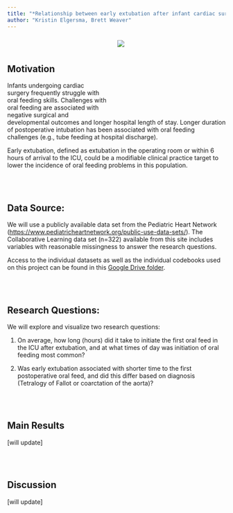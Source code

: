 ```yaml
---
title: "*Relationship between early extubation after infant cardiac surgery and time to first postoperative oral feeds*"
author: "Kristin Elgersma, Brett Weaver"
---
```


<div style= "float : right; position : relative; top: 0px; width : 250px; height : 180px; padding-left: 24px; margin-bottom : 0px; font-size : 9px">
![](./docs/phn.jpg)
</div>
<br>
<br>



## Motivation

Infants undergoing cardiac surgery frequently struggle with oral feeding skills. Challenges with oral feeding are associated with negative surgical and developmental outcomes and longer hospital length of stay. Longer duration of postoperative intubation has been associated with oral feeding challenges (e.g., tube feeding at hospital discharge). 

Early extubation, defined as extubation in the operating room or within 6 hours of arrival to the ICU, could be a modifiable clinical practice target to lower the incidence of oral feeding problems in this population.


<br>
<br>

## Data Source:


We will use a publicly available data set from the Pediatric Heart Network (<https://www.pediatricheartnetwork.org/public-use-data-sets/>). The Collaborative Learning data set (n=322) available from this site includes variables with reasonable missingness to answer the research questions.

Access to the individual datasets as well as the individual codebooks used on this project can be found in this [Google Drive folder](https://drive.google.com/drive/folders/1nEju46WGxUcpoGwxt1o80tLt_MeIVnuo).

<br>
<br>

## Research Questions:


We will explore and visualize two research questions:

1.  On average, how long (hours) did it take to initiate the first oral feed in the ICU after extubation, and at what times of day was initiation of oral feeding most common?  

2.  Was early extubation associated with shorter time to the first postoperative oral feed, and did this differ based on diagnosis (Tetralogy of Fallot or coarctation of the aorta)?


<br>
<br>

## Main Results

[will update]


<br>
<br>

## Discussion

[will update]
  
  


